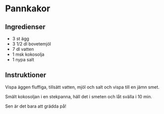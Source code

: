 # Pannkakor

## Ingredienser

- 3 st ägg
- 3 1/2 dl bovetemjöl
- 7 dl vatten
- 1 msk kokosolja
- 1 nypa salt

## Instruktioner

Vispa äggen fluffiga, tillsätt vatten, mjöl och salt och vispa till en jämn smet.

Smält kokosoljan i en stekpanna, häll det i smeten och låt svälla i 10 min.

Sen är det bara att grädda på!
